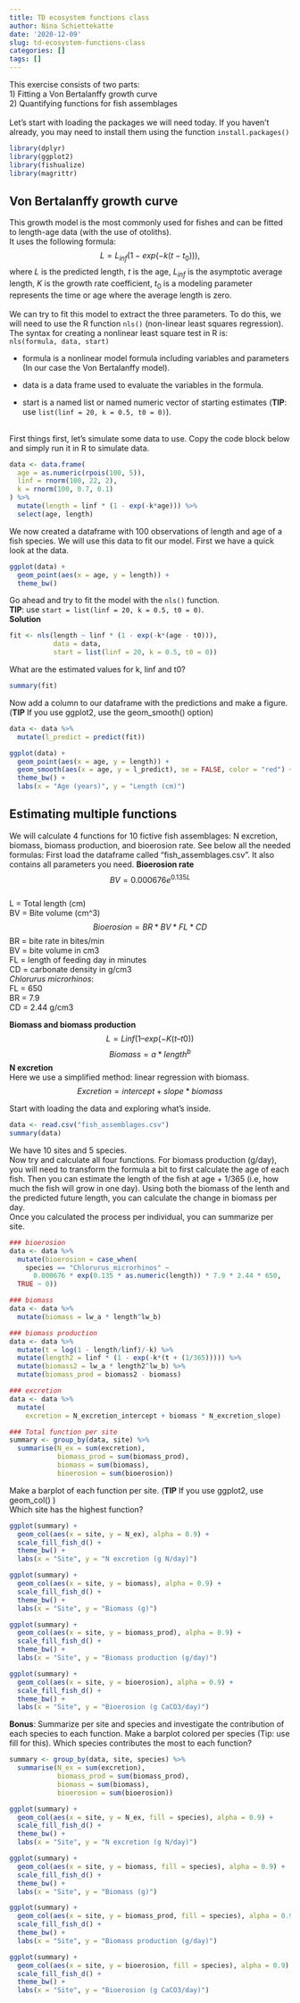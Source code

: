 ```yaml
---
title: TD ecosystem functions class
author: Nina Schiettekatte
date: '2020-12-09'
slug: td-ecosystem-functions-class
categories: []
tags: []
---
```


This exercise consists of two parts:    
1) Fitting a Von Bertalanffy growth curve     
2) Quantifying functions for fish assemblages    
<br>
Let's start with loading the packages we will need today. If you haven't already, you may need to install them using the function `install.packages()`     
```r
library(dplyr)
library(ggplot2)
library(fishualize)
library(magrittr)
```


## Von Bertalanffy growth curve

This growth model is the most commonly used for fishes and can be fitted to length-age data (with the use of otoliths).  
It uses the following formula:  
$$
L = L_{inf} (1 - exp(-k(t-t_0))),
$$
where $L$ is the predicted length, $t$ is the age, $L_{inf}$ is the asymptotic average length, $K$ is the growth rate coefficient, $t_0$ is a modeling parameter represents the time or age where the average length is zero.     
<br>
We can try to fit this model to extract the three parameters. To do this, we will need to use the R function `nls()` (non-linear least squares regression).   
<be>
The syntax for creating a nonlinear least square test in R is:       
`nls(formula, data, start)`       

  - formula is a nonlinear model formula including variables and parameters (In our case the Von Bertalanffy model).

  - data is a data frame used to evaluate the variables in the formula.

  - start is a named list or named numeric vector of starting estimates (**TIP**: use `list(linf = 20, k = 0.5, t0 = 0)`).    
  
<br>
First things first, let's simulate some data to use. Copy the code block below and simply run it in R to simulate data.     

```r
data <- data.frame(
  age = as.numeric(rpois(100, 5)),
  linf = rnorm(100, 22, 2),
  k = rnorm(100, 0.7, 0.1)
) %>%
  mutate(length = linf * (1 - exp(-k*age))) %>%
  select(age, length)
```

We now created a dataframe with 100 observations of length and age of a fish species. We will use this data to fit our model. First we have a quick look at the data. 
```r
ggplot(data) +
  geom_point(aes(x = age, y = length)) +
  theme_bw()
```


Go ahead and try to fit the model with the `nls()` function.      
**TIP**: use `start = list(linf = 20, k = 0.5, t0 = 0)`.
<br>
**Solution**
```r
fit <- nls(length ~ linf * (1 - exp(-k*(age - t0))), 
           data = data, 
           start = list(linf = 20, k = 0.5, t0 = 0))

```
What are the estimated values for k, linf and t0?
```r
summary(fit)
```
Now add a column to our dataframe with the predictions and make a figure. (**TIP** If you use ggplot2, use the geom_smooth() option)

```r
data <- data %>%
  mutate(l_predict = predict(fit))

ggplot(data) +
  geom_point(aes(x = age, y = length)) +
  geom_smooth(aes(x = age, y = l_predict), se = FALSE, color = "red") +
  theme_bw() +
  labs(x = "Age (years)", y = "Length (cm)")

```


## Estimating multiple functions  

We will calculate 4 functions for 10 fictive fish assemblages: N excretion, biomass, biomass production, and bioerosion rate. See below all the needed formulas: 
First load the dataframe called "fish_assemblages.csv".
It also contains all parameters you need. 
**Bioerosion rate**     
$$BV = 0.000676 e^{0.135L}$$     
L = Total length (cm)          
BV = Bite volume (cm^3)      
$$Bioerosion = BR*BV*FL*CD$$
BR = bite rate in bites/min       
BV = bite volume in cm3        
FL = length of feeding day in minutes        
CD = carbonate density in g/cm3       
*Chlorurus microrhinos*:        
FL = 650        
BR = 7.9        
CD =  2.44 g/cm3         

**Biomass and biomass production**       
$$L = Linf (1 – exp(-K (t – t0))$$
$$Biomass = a * length^b$$
**N excretion**         
Here we use a simplified method: linear regression with biomass.      
$$Excretion = intercept + slope * biomass$$      
          
Start with loading the data and exploring what's inside.
```r
data <- read.csv("fish_assemblages.csv")
summary(data)
```

We have 10 sites and 5 species.          
Now try and calculate all four functions. For biomass production (g/day), you will need to transform the formula a bit to first calculate the age of each fish. Then you can estimate the length of the fish at age + 1/365 (i.e, how much the fish will grow in one day). Using both the biomass of the lenth and the predicted future length, you can calculate the change in biomass per day.         
Once you calculated the process per individual, you can summarize per site.         
```r
### bioerosion
data <- data %>%
  mutate(bioerosion = case_when(
    species == "Chlorurus_microrhinos" ~
      0.000676 * exp(0.135 * as.numeric(length)) * 7.9 * 2.44 * 650,
  TRUE ~ 0))

### biomass
data <- data %>%
  mutate(biomass = lw_a * length^lw_b)

### biomass production 
data <- data %>%
  mutate(t = log(1 - length/linf)/-k) %>%
  mutate(length2 = linf * (1 - exp(-k*(t + (1/365))))) %>%
  mutate(biomass2 = lw_a * length2^lw_b) %>%
  mutate(biomass_prod = biomass2 - biomass) 

### excretion
data <- data %>%
  mutate(
    excretion = N_excretion_intercept + biomass * N_excretion_slope)

### Total function per site
summary <- group_by(data, site) %>%
  summarise(N_ex = sum(excretion), 
            biomass_prod = sum(biomass_prod), 
            biomass = sum(biomass),
            bioerosion = sum(bioerosion))

```
Make a barplot of each function per site.
(**TIP** If you use ggplot2, use geom_col() )         
Which site has the highest function? 
```r
ggplot(summary) +
  geom_col(aes(x = site, y = N_ex), alpha = 0.9) +
  scale_fill_fish_d() +
  theme_bw() +
  labs(x = "Site", y = "N excretion (g N/day)")

ggplot(summary) +
  geom_col(aes(x = site, y = biomass), alpha = 0.9) +
  scale_fill_fish_d() +
  theme_bw() +
  labs(x = "Site", y = "Biomass (g)")

ggplot(summary) +
  geom_col(aes(x = site, y = biomass_prod), alpha = 0.9) +
  scale_fill_fish_d() +
  theme_bw() +
  labs(x = "Site", y = "Biomass production (g/day)")

ggplot(summary) +
  geom_col(aes(x = site, y = bioerosion), alpha = 0.9) +
  scale_fill_fish_d() +
  theme_bw() +
  labs(x = "Site", y = "Bioerosion (g CaCO3/day)")

```


**Bonus**: Summarize per site and species and investigate the contribution of each species to each function. Make a barplot colored per species (Tip: use fill for this). Which species contributes the most to each function? 
```r
summary <- group_by(data, site, species) %>%
  summarise(N_ex = sum(excretion), 
            biomass_prod = sum(biomass_prod), 
            biomass = sum(biomass),
            bioerosion = sum(bioerosion))

ggplot(summary) +
  geom_col(aes(x = site, y = N_ex, fill = species), alpha = 0.9) +
  scale_fill_fish_d() +
  theme_bw() +
  labs(x = "Site", y = "N excretion (g N/day)")

ggplot(summary) + 
  geom_col(aes(x = site, y = biomass, fill = species), alpha = 0.9) +
  scale_fill_fish_d() +
  theme_bw() +
  labs(x = "Site", y = "Biomass (g)")

ggplot(summary) +
  geom_col(aes(x = site, y = biomass_prod, fill = species), alpha = 0.9) +
  scale_fill_fish_d() +
  theme_bw() +
  labs(x = "Site", y = "Biomass production (g/day)")

ggplot(summary) +
  geom_col(aes(x = site, y = bioerosion, fill = species), alpha = 0.9) +
  scale_fill_fish_d() +
  theme_bw() +
  labs(x = "Site", y = "Bioerosion (g CaCO3/day)")

```






